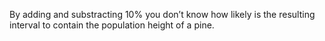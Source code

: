 By adding and substracting $10\%$ you don't know how likely is the resulting interval to contain the population height of a pine. 

